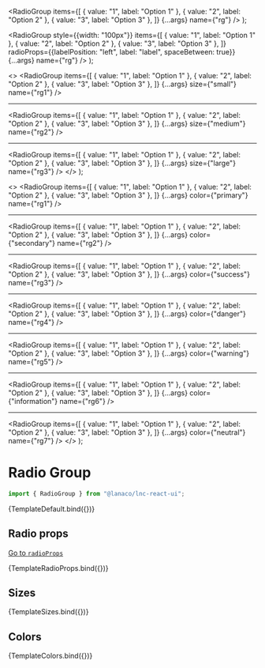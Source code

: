 
<Meta title="Inputs/Radio Group" component={RadioGroup} />

  <RadioGroup
    items={[
      { value: "1", label: "Option 1" },
      { value: "2", label: "Option 2" },
      { value: "3", label: "Option 3" },
    ]}
    {...args}
    name={"rg"}
  />
);

  <RadioGroup
    style={{width: "100px"}}
    items={[
      { value: "1", label: "Option 1" },
      { value: "2", label: "Option 2" },
      { value: "3", label: "Option 3" },
    ]}
    radioProps={{labelPosition: "left", label: "label", spaceBetween: true}}
    {...args}
    name={"rg"}
  />
);

  <>
    <RadioGroup
      items={[
        { value: "1", label: "Option 1" },
        { value: "2", label: "Option 2" },
        { value: "3", label: "Option 3" },
      ]}
      {...args}
      size={"small"}
      name={"rg1"}
    />
    <hr />
    <RadioGroup
      items={[
        { value: "1", label: "Option 1" },
        { value: "2", label: "Option 2" },
        { value: "3", label: "Option 3" },
      ]}
      {...args}
      size={"medium"}
      name={"rg2"}
    />
    <hr />
    <RadioGroup
      items={[
        { value: "1", label: "Option 1" },
        { value: "2", label: "Option 2" },
        { value: "3", label: "Option 3" },
      ]}
      {...args}
      size={"large"}
      name={"rg3"}
    />
  </>
);

  <>
    <RadioGroup
      items={[
        { value: "1", label: "Option 1" },
        { value: "2", label: "Option 2" },
        { value: "3", label: "Option 3" },
      ]}
      {...args}
      color={"primary"}
      name={"rg1"}
    />
    <hr />
    <RadioGroup
      items={[
        { value: "1", label: "Option 1" },
        { value: "2", label: "Option 2" },
        { value: "3", label: "Option 3" },
      ]}
      {...args}
      color={"secondary"}
      name={"rg2"}
    />
    <hr />
    <RadioGroup
      items={[
        { value: "1", label: "Option 1" },
        { value: "2", label: "Option 2" },
        { value: "3", label: "Option 3" },
      ]}
      {...args}
      color={"success"}
      name={"rg3"}
    />
    <hr />
    <RadioGroup
      items={[
        { value: "1", label: "Option 1" },
        { value: "2", label: "Option 2" },
        { value: "3", label: "Option 3" },
      ]}
      {...args}
      color={"danger"}
      name={"rg4"}
    />
    <hr />
    <RadioGroup
      items={[
        { value: "1", label: "Option 1" },
        { value: "2", label: "Option 2" },
        { value: "3", label: "Option 3" },
      ]}
      {...args}
      color={"warning"}
      name={"rg5"}
    />
    <hr />
    <RadioGroup
      items={[
        { value: "1", label: "Option 1" },
        { value: "2", label: "Option 2" },
        { value: "3", label: "Option 3" },
      ]}
      {...args}
      color={"information"}
      name={"rg6"}
    />
    <hr />
    <RadioGroup
      items={[
        { value: "1", label: "Option 1" },
        { value: "2", label: "Option 2" },
        { value: "3", label: "Option 3" },
      ]}
      {...args}
      color={"neutral"}
      name={"rg7"}
    />
  </>
);

# Radio Group

```jsx
import { RadioGroup } from "@lanaco/lnc-react-ui";
```

<Canvas>
  <Story name="Default" args={{}}>
    {TemplateDefault.bind({})}
  </Story>
</Canvas>

<ArgsTable story="Default" />

## Radio props

[Go to `radioProps`](http://localhost:6006/?path=/docs/basic-inputs-radio-input--default-story)

<Canvas>
  <Story name="Radio Props" args={{}}>
    {TemplateRadioProps.bind({})}
  </Story>
</Canvas>

## Sizes

<Canvas>
  <Story name="Sizes" args={{}}>
    {TemplateSizes.bind({})}
  </Story>
</Canvas>

## Colors

<Canvas>
  <Story name="Colors" args={{}}>
    {TemplateColors.bind({})}
  </Story>
</Canvas>
